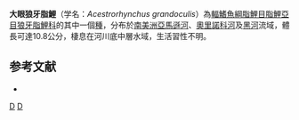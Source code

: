 {{Speciesbox 
| taxon = Acestrorhynchus grandoculis
| status = NE
| status_system = IUCN3.1
| authority = [[Menezes|Menezes]] & [[Géry|Géry]], 1983
| synonyms = 
}}
'''大眼狼牙脂鯉'''（学名：''Acestrorhynchus grandoculis''）為[[輻鰭魚綱|輻鰭魚綱]][[脂鯉目|脂鯉目]][[脂鯉亞目|脂鯉亞目]][[狼牙脂鯉科|狼牙脂鯉科]]的其中一個[[種|種]]，分布於[[南美洲|南美洲]][[亞馬遜河|亞馬遜河]]、[[奧里諾科河|奧里諾科河]]及[[黑河|黑河]]流域，體長可達10.8公分，棲息在河川底中層水域，生活習性不明。

==参考文献==
{{refbegin}}
*{{FishBase_species|genus=Acestrorhynchus|species=grandoculis|year=2013|month=8}}
{{refend}}
{{Taxonbar|from=Q5490904}}

[[Category:狼牙脂鯉屬|D]]
[[Category:1983年描述的魚類|D]]


{{魚類小作品}}